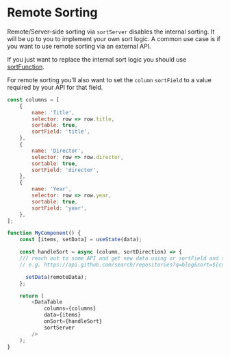 
# Remote Sorting

Remote/Server-side sorting via `sortServer` disables the internal sorting. It will be up to you to implement your own sort logic. A common use case is if you want to use remote sorting via an external API.

If you just want to replace the internal sort logic you should use [sortFunction](/docs/sorting-custom-sort--custom-sort).

For remote sorting you'll also want to set the `column` `sortField` to a value required by your API for that field.

```js
const columns = [
	{
		name: 'Title',
		selector: row => row.title,
		sortable: true,
		sortField: 'title',
	},
	{
		name: 'Director',
		selector: row => row.director,
		sortable: true,
		sortField: 'director',
	},
	{
		name: 'Year',
		selector: row => row.year,
		sortable: true,
		sortField: 'year',
	},
];

function MyComponent() {
	const [items, setData] = useState(data);

	const handleSort = async (column, sortDirection) => {
    /// reach out to some API and get new data using or sortField and sortDirection
    // e.g. https://api.github.com/search/repositories?q=blog&sort=${column.sortField}&order=${sortDirection}

	  setData(remoteData);
	};

	return (
		<DataTable
			columns={columns}
			data={items}
			onSort={handleSort}
			sortServer
		/>
	);
}
```

<Canvas>
  <Story id="sorting-remote-sort--remote-sort" />
</Canvas>